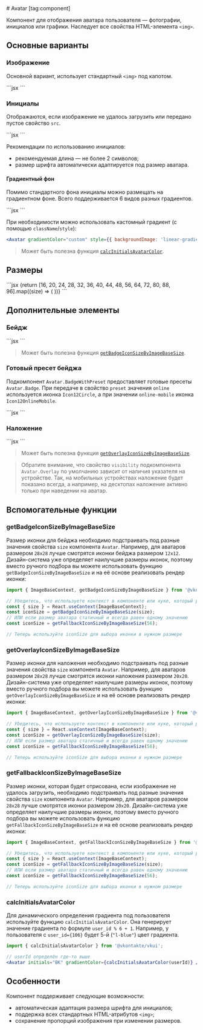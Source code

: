 <Overview group="data-display">
# Avatar [tag:component]

Компонент для отображения аватара пользователя — фотографии, инициалов или графики. Наследует все свойства HTML-элемента `<img>`.

</Overview>

## Основные варианты

### Изображение

Основной вариант, использует стандартный `<img>` под капотом.

<Playground>
  ```jsx
  <Avatar src="https://avatars.githubusercontent.com/u/61377022?s=50" alt="Фото пользователя" />
  ```
</Playground>

### Инициалы

Отображаются, если изображение не удалось загрузить или передано пустое свойство `src`.

<Playground>
  ```jsx
  <Avatar initials="ВК" />
  ```
</Playground>

Рекомендации по использованию инициалов:

- рекомендуемая длина — не более 2 символов;
- размер шрифта автоматически адаптируется под размер аватара.

#### Градиентный фон

Помимо стандартного фона инициалы можно размещать на градиентном фоне.
Всего поддерживается 6 видов разных градиентов.

<Playground>
  ```jsx
  <Avatar initials="ВК" gradientColor={6} />
  ```
</Playground>

При необходимости можно использовать кастомный градиент (с помощью `className`/`style`):

```jsx
<Avatar gradientColor="custom" style={{ backgroundImage: 'linear-gradient(...)' }} />
```

> Может быть полезна функция [`calcInitialsAvatarColor`](#calcinitialsavatarcolor).

## Размеры

<Playground>
  ```jsx
  {return [16, 20, 24, 28, 32, 36, 40, 44, 48, 56, 64, 72, 80, 88, 96].map((size) => (
    <Avatar key={size} src="https://avatars.githubusercontent.com/u/32414396?s=100" size={size} />
  ))}
  ```
</Playground>

## Дополнительные элементы

### Бейдж

<Playground>
  ```jsx
  <Avatar src="https://avatars.githubusercontent.com/u/26322098?s=56" size={56}>
    <Avatar.Badge background="stroke">
      <Icon20GiftCircleFillRed />
    </Avatar.Badge>
  </Avatar>
  ```
</Playground>

> Может быть полезна функция [`getBadgeIconSizeByImageBaseSize`](#getbadgeiconsizebyimagebasesize).

### Готовый пресет бейджа

Подкомпонент `Avatar.BadgeWithPreset` предоставляет готовые пресеты `Avatar.Badge`.
При передаче в свойство `preset` значения `online` используется иконка `Icon12Circle`,
а при значении `online-mobile` иконка `Icon12OnlineMobile`.

<Playground>
  ```jsx
  <Avatar src="https://avatars.githubusercontent.com/u/14944123?s=50" size={48}>
    <Avatar.BadgeWithPreset preset="online" />
  </Avatar>
  <Avatar src="https://avatars.githubusercontent.com/u/7431217?s=50" size={48}>
    <Avatar.BadgeWithPreset preset="online-mobile" />
  </Avatar>
  ```
</Playground>

### Наложение

<Playground>
  ```jsx
  <Avatar src="https://avatars.githubusercontent.com/u/91548592?s=50">
    <Avatar.Overlay theme="dark" visibility="always">
      <Icon24Camera />
    </Avatar.Overlay>
  </Avatar>
  ```
</Playground>

> Может быть полезна функция [`getOverlayIconSizeByImageBaseSize`](#getoverlayiconsizebyimagebasesize).

> Обратите внимание, что свойство `visibility` подкомпонента `Avatar.Overlay` по умолчанию
> зависит от наличия указателя на устройстве. Так, на мобильных устройствах наложение будет
> показано всегда, а например, на десктопах наложение активно только при наведении на аватар.

## Вспомогательные функции

### getBadgeIconSizeByImageBaseSize

Размер иконки для бейджа необходимо подстраивать под разные значения свойства `size` компонента `Avatar`.
Например, для аватаров размером `28x28` лучше смотрятся иконки бейджа размером `12x12`.
Дизайн-система уже определяет наилучшие размеры иконок, поэтому вместо
ручного подбора вы можете использовать функцию `getBadgeIconSizeByImageBaseSize` и на её основе реализовать
рендер иконки:

```jsx
import { ImageBaseContext, getBadgeIconSizeByImageBaseSize } from '@vkontakte/vkui';

// Убедитесь, что используете контекст в компоненте или хуке, который расположен ниже `Avatar`.
const { size } = React.useContext(ImageBaseContext);
const iconSize = getBadgeIconSizeByImageBaseSize(size);
// ИЛИ если размер аватара статичный и всегда равен одному значению
const iconSize = getFallbackIconSizeByImageBaseSize(56);

// Теперь используйте iconSize для выбора иконки в нужном размере
```

### getOverlayIconSizeByImageBaseSize

Размер иконки для наложения необходимо подстраивать под разные значения свойства `size` компонента `Avatar`.
Например, для аватаров размером `28x28` лучше смотрятся иконки наложения размером `20x20`.
Дизайн-система уже определяет наилучшие размеры иконок, поэтому вместо
ручного подбора вы можете использовать функцию `getOverlayIconSizeByImageBaseSize` и на её основе реализовать
рендер иконки:

```jsx
import { ImageBaseContext, getOverlayIconSizeByImageBaseSize } from '@vkontakte/vkui';

// Убедитесь, что используете контекст в компоненте или хуке, который расположен ниже `Avatar`.
const { size } = React.useContext(ImageBaseContext);
const iconSize = getOverlayIconSizeByImageBaseSize(size);
// ИЛИ если размер аватара статичный и всегда равен одному значению
const iconSize = getFallbackIconSizeByImageBaseSize(56);

// Теперь используйте iconSize для выбора иконки в нужном размере
```

### getFallbackIconSizeByImageBaseSize

Размер иконки, которая будет отрисована, если изображение не удалось загрузить,
необходимо подстраивать под разные значения свойства `size` компонента `Avatar`.
Например, для аватаров размером `28x28` лучше смотрятся иконки размером `20x20`.
Дизайн-система уже определяет наилучшие размеры иконок, поэтому вместо
ручного подбора вы можете использовать функцию `getFallbackIconSizeByImageBaseSize` и на её основе реализовать
рендер иконки:

```jsx
import { ImageBaseContext, getFallbackIconSizeByImageBaseSize } from '@vkontakte/vkui';

// Убедитесь, что используете контекст в компоненте или хуке, который расположен ниже `Avatar`.
const { size } = React.useContext(ImageBaseContext);
const iconSize = getFallbackIconSizeByImageBaseSize(size);
// ИЛИ если размер аватара статичный и всегда равен одному значению
const iconSize = getFallbackIconSizeByImageBaseSize(56);

// Теперь используйте iconSize для выбора иконки в нужном размере
```

### calcInitialsAvatarColor

Для динамического определения градиента под пользователя используйте функцию `calcInitialsAvatarColor`.
Она генерирует значение градиента по формуле `user_id % 6 + 1`.
Например, у пользователя с `user_id={106}` будет 5-й (`"l-blue"`) цвет градиента.

```jsx
import { calcInitialsAvatarColor } from '@vkontakte/vkui';

// userId определён где-то выше
<Avatar initials="ВК" gradientColor={calcInitialsAvatarColor(userId)} />;
```

## Особенности

Компонент поддерживает следующие возможности:

- автоматическая адаптация размера шрифта для инициалов;
- поддержка всех стандартных HTML-атрибутов `<img>`;
- сохранение пропорций изображения при изменении размеров.
